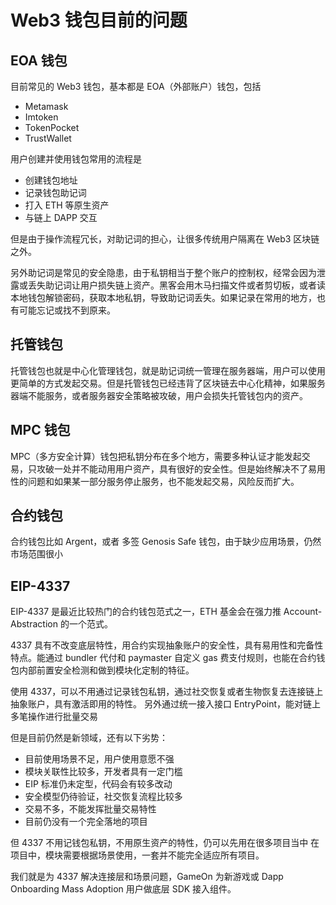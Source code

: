 # Web3 钱包目前的问题

## EOA 钱包

目前常见的 Web3 钱包，基本都是 EOA（外部账户）钱包，包括
- Metamask
- Imtoken
- TokenPocket
- TrustWallet

用户创建并使用钱包常用的流程是
- 创建钱包地址
- 记录钱包助记词
- 打入 ETH 等原生资产
- 与链上 DAPP 交互

但是由于操作流程冗长，对助记词的担心，让很多传统用户隔离在 Web3 区块链之外。

另外助记词是常见的安全隐患，由于私钥相当于整个账户的控制权，经常会因为泄露或丢失助记词让用户损失链上资产。黑客会用木马扫描文件或者剪切板，或者读本地钱包解锁密码，获取本地私钥，导致助记词丢失。如果记录在常用的地方，也有可能忘记或找不到原来。

## 托管钱包

托管钱包也就是中心化管理钱包，就是助记词统一管理在服务器端，用户可以使用更简单的方式发起交易。但是托管钱包已经违背了区块链去中心化精神，如果服务器端不能服务，或者服务器安全策略被攻破，用户会损失托管钱包内的资产。

## MPC 钱包

MPC（多方安全计算）钱包把私钥分布在多个地方，需要多种认证才能发起交易，只攻破一处并不能动用用户资产，具有很好的安全性。但是始终解决不了易用性的问题和如果某一部分服务停止服务，也不能发起交易，风险反而扩大。

## 合约钱包

合约钱包比如 Argent，或者 多签 Genosis Safe 钱包，由于缺少应用场景，仍然市场范围很小

## EIP-4337

EIP-4337 是最近比较热门的合约钱包范式之一，ETH 基金会在强力推 Account-Abstraction 的一个范式。

4337 具有不改变底层特性，用合约实现抽象账户的安全性，具有易用性和完备性特点。能通过 bundler 代付和 paymaster 自定义 gas 费支付规则，也能在合约钱包内部前置安全检测和做到模块化定制的特征。

使用 4337，可以不用通过记录钱包私钥，通过社交恢复或者生物恢复去连接链上抽象账户，具有激活即用的特性。
另外通过统一接入接口 EntryPoint，能对链上多笔操作进行批量交易

但是目前仍然是新领域，还有以下劣势：

 - 目前使用场景不足，用户使用意愿不强
 - 模块关联性比较多，开发者具有一定门槛
 - EIP 标准仍未定型，代码会有较多改动
 - 安全模型仍待验证，社交恢复流程比较多
 - 交易不多，不能发挥批量交易特性
 - 目前仍没有一个完全落地的项目

但 4337 不用记钱包私钥，不用原生资产的特性，仍可以先用在很多项目当中
在项目中，模块需要根据场景使用，一套并不能完全适应所有项目。

我们就是为 4337 解决连接层和场景问题，GameOn 为新游戏或 Dapp Onboarding Mass Adoption 用户做底层 SDK 接入组件。
